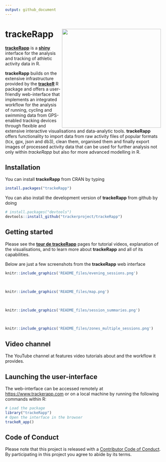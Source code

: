 ```yaml
---
output: github_document
---
```


# trackeRapp <img src="README_files/trackeRapp.svg" width="320" align="right">

[**trackeRapp**](https://trackerapp.com) is a
[**shiny**](http://shiny.rstudio.com) interface for the analysis and
tracking of athletic activity data in R.

**trackeRapp** builds on the extensive infrastructure provided by the
[**trackeR**](https://cran.r-project.org/package=trackeR) R package
and offers a user-friendly web-interface that implements an integrated
workflow for the analysis of running, cycling and swimming data from
GPS-enabled tracking devices through flexible and extensive
interactive visualisations and data-analytic tools. **trackeRapp**
offers functionality to import data from raw activity files of popular
formats (tcx, gpx, json and db3), clean them, organised them and
finally export images of processed activity data that can be used for
further analysis not only within *trackeRapp* but also for more
advanced modelling in R.

## Installation

You can install **trackeRapp** from CRAN by typing

```r
install.packages("trackeRapp")
```

You can also install the development version of **trackeRapp** from github by doing

```r
# install.packages("devtools")
devtools::install_github("trackerproject/trackeRapp")
```

## Getting started

Please see the [**tour de trackeRapp**](https://trackerproject.github.io/trackeRapp/) pages for tutorial videos, explanation of the visualisations, and to learn more about **trackeRapp** and all of its capabilities.

Below are just a few screenshots from the **trackeRapp** web interface

```r
knitr::include_graphics('README_files/evening_sessions.png')
```

<br>

```r
knitr::include_graphics('README_files/map.png')
```

<br>

```r
knitr::include_graphics('README_files/session_summaries.png')
```

<br>

```r
knitr::include_graphics('README_files/zones_multiple_sessions.png')
```

## Video channel
The YouTube channel at
\url{https://www.youtube.com/channel/UCY6y-pw8d1kek1WAIWiVhhw}
features video tutorials about \pkg{trackeRapp} and the workflow it provides.

## Launching the user-interface

The web-interface can be accessed remotely at <https://www.trackerapp.com> or on a local machine by running the following commands within R:

```r
# Load the package
library("trackeRapp")
# Open the interface in the browser
trackeR_app()
```

## Code of Conduct

Please note that this project is released with a [Contributor Code of Conduct](CONDUCT.md). By participating in this project you agree to abide by its terms.
